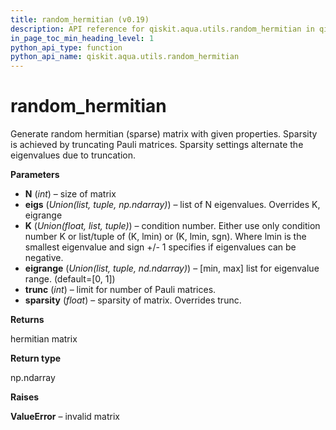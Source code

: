 ```yaml
---
title: random_hermitian (v0.19)
description: API reference for qiskit.aqua.utils.random_hermitian in qiskit v0.19
in_page_toc_min_heading_level: 1
python_api_type: function
python_api_name: qiskit.aqua.utils.random_hermitian
---
```


<span id="random-hermitian" />

# random\_hermitian

<Function id="qiskit.aqua.utils.random_hermitian" isDedicatedPage={true} github="https://github.com/qiskit-community/qiskit-aqua/tree/stable/0.7/qiskit/aqua/utils/random_matrix_generator.py" signature="random_hermitian(N, eigs=None, K=None, eigrange=None, sparsity=None, trunc=None)">
  Generate random hermitian (sparse) matrix with given properties. Sparsity is achieved by truncating Pauli matrices. Sparsity settings alternate the eigenvalues due to truncation.

  **Parameters**

  *   **N** (*int*) – size of matrix
  *   **eigs** (*Union(list, tuple, np.ndarray)*) – list of N eigenvalues. Overrides K, eigrange
  *   **K** (*Union(float, list, tuple)*) – condition number. Either use only condition number K or list/tuple of (K, lmin) or (K, lmin, sgn). Where lmin is the smallest eigenvalue and sign +/- 1 specifies if eigenvalues can be negative.
  *   **eigrange** (*Union(list, tuple, nd.ndarray)*) – \[min, max] list for eigenvalue range. (default=\[0, 1])
  *   **trunc** (*int*) – limit for number of Pauli matrices.
  *   **sparsity** (*float*) – sparsity of matrix. Overrides trunc.

  **Returns**

  hermitian matrix

  **Return type**

  np.ndarray

  **Raises**

  **ValueError** – invalid matrix
</Function>

